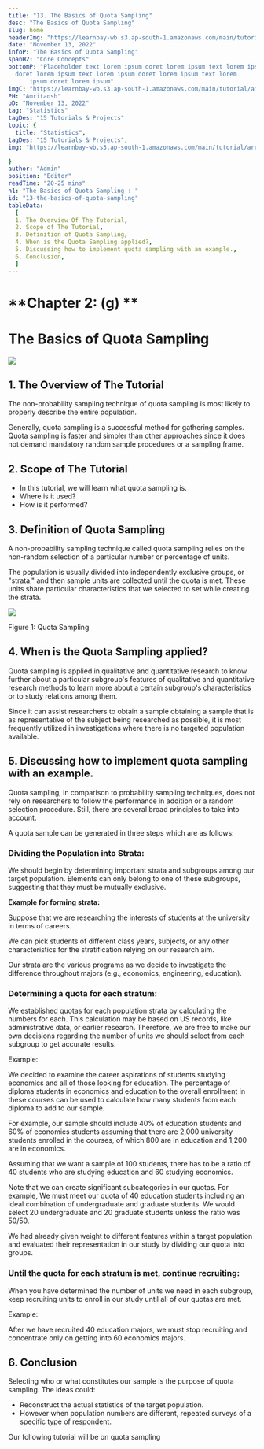```yaml
---
title: "13. The Basics of Quota Sampling"
desc: "The Basics of Quota Sampling"
slug: home
headerImg: "https://learnbay-wb.s3.ap-south-1.amazonaws.com/main/tutorial/Statistics+Header.png"
date: "November 13, 2022"
infoP: "The Basics of Quota Sampling"
spanH2: "Core Concepts"
bottomP: "Placeholder text lorem ipsum doret lorem ipsum text lorem ipsum
  doret lorem ipsum text lorem ipsum doret lorem ipsum text lorem
      ipsum doret lorem ipsum"
imgC: "https://learnbay-wb.s3.ap-south-1.amazonaws.com/main/tutorial/amritansh.png"
PH: "Amritansh"
pD: "November 13, 2022"
tag: "Statistics"
tagDes: "15 Tutorials & Projects"
topic: {
  title: "Statistics",
tagDes: "15 Tutorials & Projects",
img: "https://learnbay-wb.s3.ap-south-1.amazonaws.com/main/tutorial/arrow.png"

}
author: "Admin"
position: "Editor"
readTime: "20-25 mins"
h1: "The Basics of Quota Sampling : "
id: "13-the-basics-of-quota-sampling"
tableData:
  [
  1. The Overview Of The Tutorial,
  2. Scope of The Tutorial,
  3. Definition of Quota Sampling,
  4. When is the Quota Sampling applied?,
  5. Discussing how to implement quota sampling with an example.,
  6. Conclusion,
  ]
---
```



# **Chapter 2: (g) **


# **The Basics of Quota Sampling**


<img src="https://learnbay-wb.s3.ap-south-1.amazonaws.com/main/tutorial/statistics/quota+sampling.jpg"></img>



## 1. The Overview of The Tutorial

The non-probability sampling technique of quota sampling is most likely to properly describe the entire population.

Generally, quota sampling is a successful method for gathering samples. Quota sampling is faster and simpler than other approaches since it does not demand mandatory random sample procedures or a sampling frame.


## 2. Scope of The Tutorial



* In this tutorial, we will learn what quota sampling is.
* Where is it used?
* How is it performed? 


## 3. Definition of Quota Sampling

A non-probability sampling technique called quota sampling relies on the non-random selection of a particular number or percentage of units.

The population is usually divided into independently exclusive groups, or "strata," and then sample units are collected until the quota is met. These units share particular characteristics that we selected to set while creating the strata.


<img src="https://learnbay-wb.s3.ap-south-1.amazonaws.com/main/tutorial/statistics/Quota+Sampling+Figure+1.jpg"></img>



Figure 1: Quota Sampling


## 4. When is the Quota Sampling applied?

Quota sampling is applied in qualitative and quantitative research to know further about a particular subgroup's features of qualitative and quantitative research methods to learn more about a certain subgroup's characteristics or to study relations among them.

Since it can assist researchers to obtain a sample obtaining a sample that is as representative of the subject being researched as possible, it is most frequently utilized in investigations where there is no targeted population available.


## 5. Discussing how to implement quota sampling with an example.

Quota sampling, in comparison to probability sampling techniques, does not rely on researchers to follow the performance in addition or a random selection procedure. Still, there are several broad principles to take into account.

A quota sample can be generated in three steps which are as follows:


### **Dividing the Population into Strata:**

We should begin by determining important strata and subgroups among our target population. Elements can only belong to one of these subgroups, suggesting that they must be mutually exclusive.

**Example for forming strata:**

Suppose that we are researching the interests of students at the university in terms of careers.

We can pick students of different class years, subjects, or any other characteristics for the stratification relying on our research aim.

Our strata are the various programs as we decide to investigate the difference throughout majors (e.g., economics, engineering, education).


### **Determining a quota for each stratum:**

We established quotas for each population strata by calculating the numbers for each. This calculation may be based on US records, like administrative data, or earlier research. Therefore, we are free to make our own decisions regarding the number of units we should select from each subgroup to get accurate results.

Example:

We decided to examine the career aspirations of students studying economics and all of those looking for education. The percentage of diploma students in economics and education to the overall enrollment in these courses can be used to calculate how many students from each diploma to add to our sample.

For example, our sample should include 40% of education students and 60% of economics students assuming that there are 2,000 university students enrolled in the courses, of which 800 are in education and 1,200 are in economics.

Assuming that we want a sample of 100 students, there has to be a ratio of 40 students who are studying education and 60 studying economics.

Note that we can create significant subcategories in our quotas. For example, We must meet our quota of 40 education students including an ideal combination of undergraduate and graduate students. We would select 20 undergraduate and 20 graduate students unless the ratio was 50/50.

We had already given weight to different features within a target population and evaluated their representation in our study by dividing our quota into groups.


### **Until the quota for each stratum is met, continue recruiting:**

When you have determined the number of units we need in each subgroup,  keep recruiting units to enroll in our study until all of our quotas are met.

Example:

After we have recruited 40 education majors, we must stop recruiting and concentrate only on getting into 60 economics majors.


## 6. Conclusion

Selecting who or what constitutes our sample is the purpose of quota sampling. The ideas could:



* Reconstruct the actual statistics of the target population.
* However when population numbers are different, repeated surveys of a specific type of respondent.

 Our following tutorial will be on quota sampling

